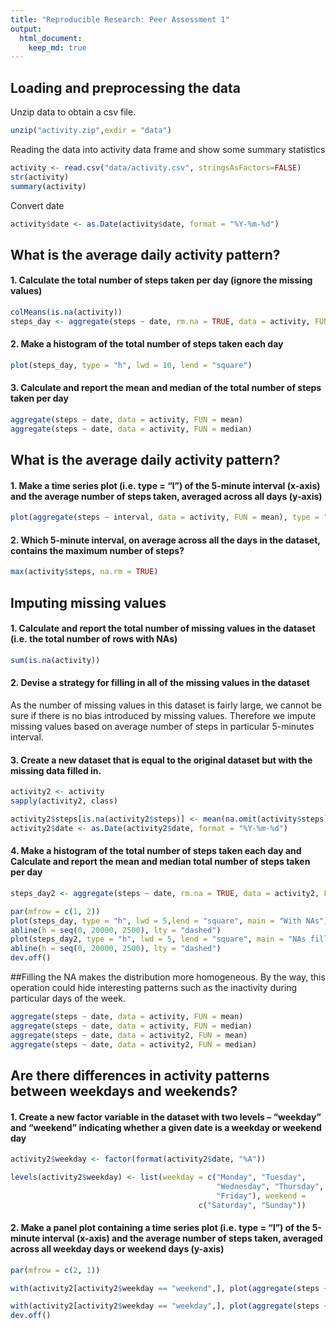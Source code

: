 ```yaml
---
title: "Reproducible Research: Peer Assessment 1"
output: 
  html_document:
    keep_md: true
---
```



## Loading and preprocessing the data
Unzip data to obtain a csv file.

```r
unzip("activity.zip",exdir = "data")
```
Reading the data into activity data frame and show some summary statistics
```r
activity <- read.csv("data/activity.csv", stringsAsFactors=FALSE)
str(activity)
summary(activity)
```

Convert date 
```r

activity$date <- as.Date(activity$date, format = "%Y-%m-%d")

```


## What is the average daily activity pattern?
#### 1. Calculate the total number of steps taken per day (ignore the missing values)
```r
colMeans(is.na(activity))
steps_day <- aggregate(steps ~ date, rm.na = TRUE, data = activity, FUN = sum)
```

####  2. Make a histogram of the total number of steps taken each day

```r
plot(steps_day, type = "h", lwd = 10, lend = "square")
```

#### 3. Calculate and report the mean and median of the total number of steps taken per day

```r
aggregate(steps ~ date, data = activity, FUN = mean)
aggregate(steps ~ date, data = activity, FUN = median)
```

## What is the average daily activity pattern?

#### 1. Make a time series plot (i.e. type = "l") of the 5-minute interval (x-axis) and the average number of steps taken, averaged across all days (y-axis)  

```r
plot(aggregate(steps ~ interval, data = activity, FUN = mean), type = "l")
```

#### 2. Which 5-minute interval, on average across all the days in the dataset, contains the maximum number of steps?
```r
max(activity$steps, na.rm = TRUE)
```


## Imputing missing values

#### 1. Calculate and report the total number of missing values in the dataset (i.e. the total number of rows with NAs)

```r
sum(is.na(activity))
```

#### 2. Devise a strategy for filling in all of the missing values in the dataset

As the number of missing values in this dataset is fairly large, we cannot be sure if there is no bias introduced by missing values. Therefore we impute missing values based on average number of steps in particular 5-minutes interval. 

#### 3. Create a new dataset that is equal to the original dataset but with the missing data filled in.
```r
activity2 <- activity
sapply(activity2, class)

activity2$steps[is.na(activity2$steps)] <- mean(na.omit(activity$steps))
activity2$date <- as.Date(activity2$date, format = "%Y-%m-%d")
```


#### 4. Make a histogram of the total number of steps taken each day and Calculate and report the mean and median total number of steps taken per day

```r
steps_day2 <- aggregate(steps ~ date, rm.na = TRUE, data = activity2, FUN = sum)

par(mfrow = c(1, 2))
plot(steps_day, type = "h", lwd = 5,lend = "square", main = "With NAs")
abline(h = seq(0, 20000, 2500), lty = "dashed")
plot(steps_day2, type = "h", lwd = 5, lend = "square", main = "NAs filled")
abline(h = seq(0, 20000, 2500), lty = "dashed")
dev.off()
```

##Filling the NA makes the distribution more homogeneous. By the way, this operation could hide interesting patterns such as the inactivity during particular days of the week.

``` r
aggregate(steps ~ date, data = activity, FUN = mean)
aggregate(steps ~ date, data = activity, FUN = median)
aggregate(steps ~ date, data = activity2, FUN = mean)
aggregate(steps ~ date, data = activity2, FUN = median)
```
## Are there differences in activity patterns between weekdays and weekends?

#### 1. Create a new factor variable in the dataset with two levels – “weekday” and “weekend” indicating whether a given date is a weekday or weekend day

```r
activity2$weekday <- factor(format(activity2$date, "%A"))

levels(activity2$weekday) <- list(weekday = c("Monday", "Tuesday",
                                              "Wednesday", "Thursday",
                                              "Friday"), weekend =
                                          c("Saturday", "Sunday"))
```

#### 2. Make a panel plot containing a time series plot (i.e. type = "l") of the 5-minute interval (x-axis) and the average number of steps taken, averaged across all weekday days or weekend days (y-axis)


```r
par(mfrow = c(2, 1))

with(activity2[activity2$weekday == "weekend",], plot(aggregate(steps ~ interval, FUN = mean), type = "l", main = "Weekends"))

with(activity2[activity2$weekday == "weekday",], plot(aggregate(steps ~ interval, FUN = mean), type = "l", main = "Weekdays"))
dev.off()
```